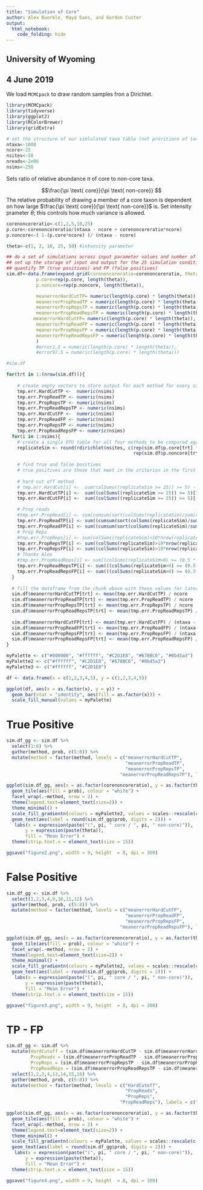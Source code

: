 ```yaml
---
title: "Simulation of Core"
author: Alex Buerkle, Maya Gans, and Gordon Custer 
output:
  html_notebook:
    code_folding: hide
---
```


## University of Wyoming
## 4 June 2019

We load `MCMCpack` to draw random samples fron a Dirichlet.
```r
library(MCMCpack)
library(tidyverse)
library(ggplot2)
library(RColorBrewer)
library(gridExtra)
```

```r
# set the structure of our simlulated taxa table (not proritions of taxa, just rows by columns and expected core)
ntaxa<-1000
ncore<-25
nsites<-50
nreads<-2e06
nsims<-250
```

Sets ratio of relative abundance $\pi$ of core to non-core taxa.

$$\frac{\pi \text{ core}}{\pi \text{ non-core}} $$
The relative probability of drawing a member of a core taxon is dependent on how large $\frac{\pi \text{ core}}{\pi \text{ non-core}}$ is. Set intensity prameter $\theta$; this controls how much variance is allowed. 
```r
corenoncoreratio<-c(1,2,5,10,25)
p.core<-corenoncoreratio/(ntaxa - ncore + corenoncoreratio*ncore)
p.noncore<-( 1-(p.core*ncore) )/ (ntaxa - ncore)

theta<-c(1, 2, 10, 25, 50) #intensity parameter
```

```r
## do a set of simulations across input parameter values and number of replicates ------
## set up the storage of input and output for the 25 simulation conditions
## quantify TP (true positives) and FP (false positives)
sim.df<-data.frame(expand.grid(corenoncoreratio=corenoncoreratio, theta=theta), 
           p.core=rep(p.core, length(theta)), 
           p.noncore=rep(p.noncore, length(theta)),

           meanerrorHardCutTP= numeric(length(p.core) * length(theta)),
           meanerrorPropReadTP = numeric(length(p.core) * length(theta)),
           meanerrorPropRepsTP = numeric(length(p.core) * length(theta)),
           meanerrorPropReadRepsTP = numeric(length(p.core) * length(theta)),
          meanerrorHardCutFP= numeric(length(p.core) * length(theta)),
           meanerrorPropReadFP = numeric(length(p.core) * length(theta)),
           meanerrorPropRepsFP = numeric(length(p.core) * length(theta)),
           meanerrorPropReadRepsFP = numeric(length(p.core) * length(theta))
           )
           #error2.5 = numeric(length(p.core) * length(theta)),
           #error97.5 = numeric(length(p.core) * length(theta)))

#sim.df
```

```r
for(trt in 1:(nrow(sim.df))){
    
    # create empty vectors to store output for each method for every simulation
    tmp.err.HardCutTP <-  numeric(nsims)
    tmp.err.PropReadTP <- numeric(nsims)
    tmp.err.PropRepsTP <- numeric(nsims)
    tmp.err.PropReadRepsTP <- numeric(nsims)
    tmp.err.HardCutFP <-  numeric(nsims)
    tmp.err.PropReadFP <- numeric(nsims)
    tmp.err.PropRepsFP <- numeric(nsims)
    tmp.err.PropReadRepsFP <- numeric(nsims)
  for(i in 1:nsims){
    # create a single OTU table for all four methods to be compared against
    replicateSim <- round(rdirichlet(nsites, c(rep(sim.df$p.core[trt] * sim.df$theta[trt], ncore), 
                                               rep(sim.df$p.noncore[trt] * sim.df$theta[trt], ntaxa-ncore))) * nreads)
    
    # find true and false positives
    # true positives are those that meet in the criterion in the first 1:ncore taxa.  The remaining taxa are not part of the core, so any taxa meeting the criterion in that set are false positives
    
    # hard cut off method
    # tmp.err.HardCut[i] <-  sum(colSums((replicateSim >= 25)) >= 5) - ncore
    tmp.err.HardCutTP[i] <-  sum((colSums((replicateSim >= 25)) >= 5)[1:ncore])
    tmp.err.HardCutFP[i] <-  sum((colSums((replicateSim >= 25)) >= 5)[(ncore+1):ntaxa])

    # Prop reads
    #tmp.err.PropRead[i] <- sum(cumsum(sort(colSums(replicateSim)/sum(rowSums(replicateSim))))>=0.25)  - ncore
    tmp.err.PropReadTP[i] <- sum((cumsum(sort(colSums(replicateSim)/sum(rowSums(replicateSim))))>=0.25)[1:ncore])
    tmp.err.PropReadFP[i] <- sum((cumsum(sort(colSums(replicateSim)/sum(rowSums(replicateSim))))>=0.25)[(ncore+1):ntaxa])  
    # Prop Reps
    #tmp.err.PropReps[i] <- sum(colSums(replicateSim)>10*nrow(replicateSim))  - ncore
    tmp.err.PropRepsTP[i] <- sum((colSums(replicateSim)>10*nrow(replicateSim))[1:ncore])  
    tmp.err.PropRepsFP[i] <- sum((colSums(replicateSim)>10*nrow(replicateSim))[(ncore+1):ntaxa])   
    # Thanks Alex
    #tmp.err.PropReadReps[i] <- sum((colSums(replicateSim>0) >= (0.5 * nsites)) & (colSums(replicateSim) >= sum(replicateSim) * 1/1000) )  - ncore
    tmp.err.PropReadRepsTP[i] <- sum(((colSums(replicateSim>0) >= (0.5 * nsites)) & (colSums(replicateSim) >= sum(replicateSim) * 1/1000) )[1:ncore]) 
    tmp.err.PropReadRepsFP[i] <- sum(((colSums(replicateSim>0) >= (0.5 * nsites)) & (colSums(replicateSim) >= sum(replicateSim) * 1/1000) )[(ncore+1):ntaxa]) 
  }
  
  # fill the dataframe from the chunk above with these values for later plotting
  sim.df$meanerrorHardCutTP[trt] <- mean(tmp.err.HardCutTP) / ncore
  sim.df$meanerrorPropReadTP[trt] <- mean(tmp.err.PropReadTP) / ncore
  sim.df$meanerrorPropRepsTP[trt] <- mean(tmp.err.PropRepsTP) / ncore
  sim.df$meanerrorPropReadRepsTP[trt] <- mean(tmp.err.PropReadRepsTP) / ncore
  
  sim.df$meanerrorHardCutFP[trt] <- mean(tmp.err.HardCutFP) / (ntaxa - ncore)
  sim.df$meanerrorPropReadFP[trt] <- mean(tmp.err.PropReadFP) / (ntaxa - ncore)
  sim.df$meanerrorPropRepsFP[trt] <- mean(tmp.err.PropRepsFP) / (ntaxa - ncore)
  sim.df$meanerrorPropReadRepsFP[trt] <- mean(tmp.err.PropReadRepsFP) / (ntaxa - ncore)
}
```

```r
myPalette <- c("#800000", "#ffffff", "#C2D1E8", "#678BC6", "#0b45a3")
myPalette2 <- c("#ffffff", "#C2D1E8", "#678BC6", "#0b45a3")
myPalette3 <- c("#ffffff", "#C2D1E8")

df <- data.frame(x = c(1,2,3,4,5), y = c(1,2,3,4,5))

ggplot(df, aes(x = as.factor(x), y = y)) +
  geom_bar(stat = "identity", aes(fill = as.factor(x))) +
  scale_fill_manual(values = myPalette)
```

# True Positive
```r
sim.df_gg <- sim.df %>%
  select(1:8) %>%
  gather(method, prob, c(5:8)) %>%
  mutate(method = factor(method, levels = c("meanerrorHardCutTP",
                                            "meanerrorPropReadTP",  
                                            "meanerrorPropRepsTP",
                                          "meanerrorPropReadRepsTP"), labels = c("Hard Cutoff", "Proportion of Reads", "Proportion of Replicates", "Proportion of Reads and Replicates")))

ggplot(sim.df_gg, aes(x = as.factor(corenoncoreratio), y = as.factor(theta))) +
  geom_tile(aes(fill = prob), colour = "white") +
  facet_wrap(.~method, nrow = 2) +
  theme(legend.text=element_text(size=2)) +
  theme_minimal() +
  scale_fill_gradientn(colours = myPalette2, values = scales::rescale(c(-1000, -500, -25,0, 100, 500, 1000))) +
  geom_text(aes(label = round(sim.df_gg$prob, digits = 2))) +
   labs(x = expression(paste("(", pi, " core / ", pi, " non-core)")),
       y = expression(paste(theta)),
       fill = "Mean Error") +
  theme(strip.text.x = element_text(size = 15))

ggsave("figure2.png", width = 9, height  = 8, dpi = 300)
```

# False Positive
```r
sim.df_gg <- sim.df %>%
  select(1,2,3,4,9,10,11,12) %>%
  gather(method, prob, c(5:8)) %>%
  mutate(method = factor(method, levels = c("meanerrorHardCutFP",
                                            "meanerrorPropReadFP",  
                                            "meanerrorPropRepsFP",
                                          "meanerrorPropReadRepsFP"), labels = c("Hard Cutoff", "Proportion of Reads", "Proportion of Replicates", "Proportion of Reads and Replicates")))

ggplot(sim.df_gg, aes(x = as.factor(corenoncoreratio), y = as.factor(theta))) +
  geom_tile(aes(fill = prob), colour = "white") +
  facet_wrap(.~method, nrow = 2) +
  theme(legend.text=element_text(size=2)) +
  theme_minimal() +
  scale_fill_gradientn(colours = myPalette2, values = scales::rescale(c(-1000, -500, -25,0, 100, 500, 1000))) +
  geom_text(aes(label = round(sim.df_gg$prob, digits = 2))) +
   labs(x = expression(paste("(", pi, " core / ", pi, " non-core)")),
       y = expression(paste(theta)),
       fill = "Mean Error") +
  theme(strip.text.x = element_text(size = 15))

ggsave("figure3.png", width = 9, height  = 8, dpi = 300)
```


# TP - FP
```r
sim.df_gg <- sim.df %>%
  mutate(HardCutoff = (sim.df$meanerrorHardCutTP - sim.df$meanerrorHardCutFP),
         PropReads = (sim.df$meanerrorPropReadTP - sim.df$meanerrorPropReadFP),
         PropReps = (sim.df$meanerrorPropRepsTP - sim.df$meanerrorPropRepsFP),
         PropReadReps = (sim.df$meanerrorPropReadRepsTP - sim.df$meanerrorPropReadRepsFP)) %>%
  select(1,2,3,4,13,14,15,16) %>%
  gather(method, prob, c(5:8)) %>%
  mutate(method = factor(method, levels = c("HardCutoff",
                                            "PropReads",  
                                            "PropReps",
                                          "PropReadReps"), labels = c("Hard Cutoff", "Proportion of Reads", "Proportion of Replicates", "Proportion of Reads and Replicates")))

ggplot(sim.df_gg, aes(x = as.factor(corenoncoreratio), y = as.factor(theta))) +
  geom_tile(aes(fill = prob), colour = "white") +
  facet_wrap(.~method, nrow = 2) +
  theme(legend.text=element_text(size=2)) +
  theme_minimal() +
  scale_fill_gradientn(colours = myPalette, values = scales::rescale(c(-0.5, 0, .5, .75, 1))) +
  geom_text(aes(label = round(sim.df_gg$prob, digits = 2))) +
   labs(x = expression(paste("(", pi, " core / ", pi, " non-core)")),
       y = expression(paste(theta)),
       fill = "Mean Error") +
  theme(strip.text.x = element_text(size = 15))

ggsave("figure4.png", width = 9, height  = 8, dpi = 300)
```

